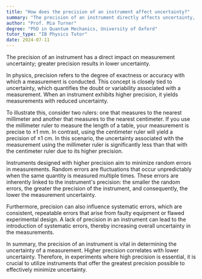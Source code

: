 ```yaml
---
title: "How does the precision of an instrument affect uncertainty?"
summary: "The precision of an instrument directly affects uncertainty, with higher precision leading to lower uncertainty."
author: "Prof. Mia Turner"
degree: "PhD in Quantum Mechanics, University of Oxford"
tutor_type: "IB Physics Tutor"
date: 2024-07-11
---
```


The precision of an instrument has a direct impact on measurement uncertainty; greater precision results in lower uncertainty.

In physics, precision refers to the degree of exactness or accuracy with which a measurement is conducted. This concept is closely tied to uncertainty, which quantifies the doubt or variability associated with a measurement. When an instrument exhibits higher precision, it yields measurements with reduced uncertainty.

To illustrate this, consider two rulers: one that measures to the nearest millimeter and another that measures to the nearest centimeter. If you use the millimeter ruler to measure the length of a table, your measurement is precise to $\pm 1 \text{ mm}$. In contrast, using the centimeter ruler will yield a precision of $\pm 1 \text{ cm}$. In this scenario, the uncertainty associated with the measurement using the millimeter ruler is significantly less than that with the centimeter ruler due to its higher precision.

Instruments designed with higher precision aim to minimize random errors in measurements. Random errors are fluctuations that occur unpredictably when the same quantity is measured multiple times. These errors are inherently linked to the instrument's precision: the smaller the random errors, the greater the precision of the instrument, and consequently, the lower the measurement uncertainty.

Furthermore, precision can also influence systematic errors, which are consistent, repeatable errors that arise from faulty equipment or flawed experimental design. A lack of precision in an instrument can lead to the introduction of systematic errors, thereby increasing overall uncertainty in the measurements.

In summary, the precision of an instrument is vital in determining the uncertainty of a measurement. Higher precision correlates with lower uncertainty. Therefore, in experiments where high precision is essential, it is crucial to utilize instruments that offer the greatest precision possible to effectively minimize uncertainty.
    
